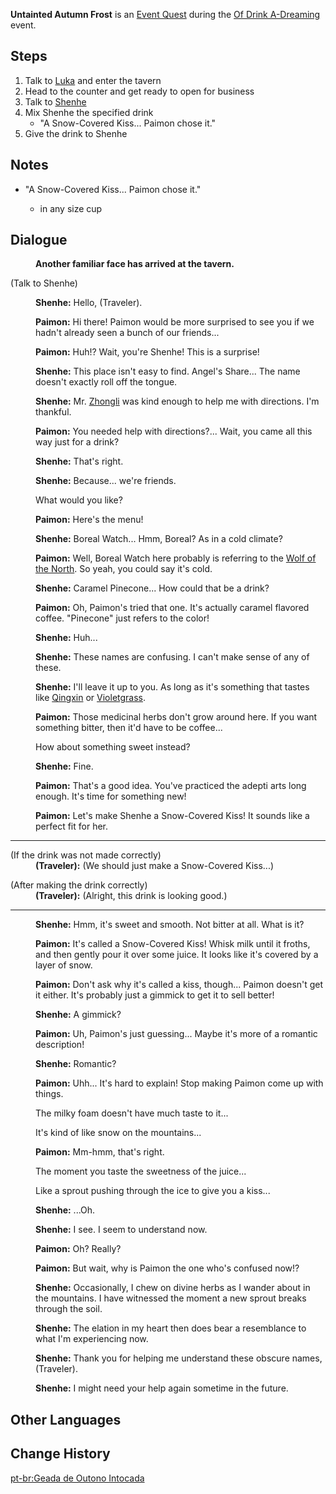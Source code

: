 {{Quest Infobox
|id            = 
|image         = Event Quest Untainted Autumn Frost.png
|type          = World
|region        = Mondstadt
|area          = Starfell Valley
|subarea       = City of Mondstadt
|event_name    = Of Drink A-Dreaming
|summary       = Shenhe comes to visit the Traveler at Angel's Share, and Paimon helps her choose a Snow-Covered Kiss to drink.
|requirement   = Complete [[Dandelion, Rose, and Windwheel Aster]] and [[Surrounded by the Aroma of Tea]]
|startLocation = [[City of Mondstadt]], [[Mondstadt]]
|next          = 
|primogems     = 30
|mora          = 20,000
|other         = 
|characters    = Paimon; Shenhe; Traveler
|voiced        = yes
}}
'''Untainted Autumn Frost''' is an [[Event Quest]] during the [[Of Drink A-Dreaming]] event.

==Steps==
# Talk to [[Luka]] and enter the tavern
# Head to the counter and get ready to open for business
# Talk to [[Shenhe]]
# Mix Shenhe the specified drink
#* "A Snow-Covered Kiss... Paimon chose it."
# Give the drink to Shenhe

==Notes==
* "A Snow-Covered Kiss... Paimon chose it."
** {{Ingredient|Juice|2}}{{Ingredient|Milk|1}} in any size cup

==Dialogue==
{{Quest Description|"Is the white-haired lady passing by an adeptus from Liyue?"<br />"I can't tell. Can you?" "Me, neither..."}}
{{Dialogue start}}
:'''Another familiar face has arrived at the tavern.'''

;(Talk to Shenhe)
:{{A|vo eqtj008 1 shenhe 01.ogg}} '''Shenhe:''' Hello, (Traveler).
:{{A|vo eqtj008 1 paimon 01.ogg}} '''Paimon:''' Hi there! Paimon would be more surprised to see you if we hadn't already seen a bunch of our friends...
:{{A|vo eqtj008 1 paimon 02.ogg}} '''Paimon:''' Huh!? Wait, you're Shenhe! This is a surprise!
:{{A|vo eqtj008 1 shenhe 02.ogg}} '''Shenhe:''' This place isn't easy to find. Angel's Share... The name doesn't exactly roll off the tongue.
:{{A|vo eqtj008 1 shenhe 03.ogg}} '''Shenhe:''' Mr. [[Zhongli]] was kind enough to help me with directions. I'm thankful.
:{{A|vo eqtj008 1 paimon 03.ogg}} '''Paimon:''' You needed help with directions?... Wait, you came all this way just for a drink?
:{{A|vo eqtj008 1 shenhe 04.ogg}} '''Shenhe:''' That's right.
:{{A|vo eqtj008 1 shenhe 05.ogg}} '''Shenhe:''' Because... we're friends.
:{{DIcon}} What would you like?
:{{A|vo eqtj008 1 paimon 04.ogg}} '''Paimon:''' Here's the menu!
:{{A|vo eqtj008 1 shenhe 06.ogg}} '''Shenhe:''' Boreal Watch... Hmm, Boreal? As in a cold climate?
:{{A|vo eqtj008 1 paimon 05.ogg}} '''Paimon:''' Well, Boreal Watch here probably is referring to the [[Wolf of the North]]. So yeah, you could say it's cold.
:{{A|vo eqtj008 1 shenhe 07.ogg}} '''Shenhe:''' Caramel Pinecone... How could that be a drink?
:{{A|vo eqtj008 1 paimon 06.ogg}} '''Paimon:''' Oh, Paimon's tried that one. It's actually caramel flavored coffee. "Pinecone" just refers to the color!
:{{A|vo eqtj008 1 shenhe 08.ogg}} '''Shenhe:''' Huh...
:{{A|vo eqtj008 1 shenhe 09.ogg}} '''Shenhe:''' These names are confusing. I can't make sense of any of these.
:{{A|vo eqtj008 1 shenhe 10.ogg}} '''Shenhe:''' I'll leave it up to you. As long as it's something that tastes like [[Qingxin]] or [[Violetgrass]].
:{{A|vo eqtj008 1 paimon 07.ogg}} '''Paimon:''' Those medicinal herbs don't grow around here. If you want something bitter, then it'd have to be coffee...
:{{DIcon}} How about something sweet instead?
:{{A|vo eqtj008 1 shenhe 11.ogg}} '''Shenhe:''' Fine.
:{{A|vo eqtj008 1 paimon 08.ogg}} '''Paimon:''' That's a good idea. You've practiced the adepti arts long enough. It's time for something new!
:{{A|vo eqtj008 1 paimon 09.ogg}} '''Paimon:''' Let's make Shenhe a Snow-Covered Kiss! It sounds like a perfect fit for her.
----
;(If the drink was not made correctly)
:'''(Traveler):''' (We should just make a Snow-Covered Kiss...)

;(After making the drink correctly)
:'''(Traveler):''' (Alright, this drink is looking good.)
----
:{{A|vo eqtj008 2 shenhe 01.ogg|}} '''Shenhe:''' Hmm, it's sweet and smooth. Not bitter at all. What is it?
:{{A|vo eqtj008 2 paimon 01.ogg|}} '''Paimon:''' It's called a Snow-Covered Kiss! Whisk milk until it froths, and then gently pour it over some juice. It looks like it's covered by a layer of snow.
:{{A|vo eqtj008 2 paimon 02.ogg|}} '''Paimon:''' Don't ask why it's called a kiss, though... Paimon doesn't get it either. It's probably just a gimmick to get it to sell better!
:{{A|vo eqtj008 2 shenhe 02.ogg|}} '''Shenhe:''' A gimmick?
:{{A|vo eqtj008 2 paimon 03.ogg|}} '''Paimon:''' Uh, Paimon's just guessing... Maybe it's more of a romantic description!
:{{A|vo eqtj008 2 shenhe 03.ogg|}} '''Shenhe:''' Romantic?
:{{A|vo eqtj008 2 paimon 04.ogg|}} '''Paimon:''' Uhh... It's hard to explain! Stop making Paimon come up with things.
:{{DIcon}} The milky foam doesn't have much taste to it...
:{{DIcon}} It's kind of like snow on the mountains...
:{{A|vo eqtj008 2 paimon 05.ogg|}} '''Paimon:''' Mm-hmm, that's right.
:{{DIcon}} The moment you taste the sweetness of the juice...
:{{DIcon}} Like a sprout pushing through the ice to give you a kiss...
:{{A|vo eqtj008 2 shenhe 04.ogg|}} '''Shenhe:''' ...Oh.
:{{A|vo eqtj008 2 shenhe 05.ogg|}} '''Shenhe:''' I see. I seem to understand now.
:{{A|vo eqtj008 2 paimon 06.ogg|}} '''Paimon:''' Oh? Really?
:{{A|vo eqtj008 2 paimon 07.ogg|}} '''Paimon:''' But wait, why is Paimon the one who's confused now!?
:{{A|vo eqtj008 2 shenhe 06.ogg|}} '''Shenhe:''' Occasionally, I chew on divine herbs as I wander about in the mountains. I have witnessed the moment a new sprout breaks through the soil.
:{{A|vo eqtj008 2 shenhe 07.ogg|}} '''Shenhe:''' The elation in my heart then does bear a resemblance to what I'm experiencing now.
:{{A|vo eqtj008 2 shenhe 08.ogg|}} '''Shenhe:''' Thank you for helping me understand these obscure names, (Traveler).
:{{A|vo eqtj008 2 shenhe 09.ogg|}} '''Shenhe:''' I might need your help again sometime in the future.
{{Dialogue end}}

==Other Languages==
{{Other Languages
|en      = Untainted Autumn Frost
|zhs     = 未染尘埃的秋霜
|zhs_rm  = Wèi Rǎn Chén'āi de Qiūshuāng
|zht     = 未染塵埃的秋霜
|zht_rm  = Wèi Rǎn Chén'āi de Qiūshuāng
|zh_tl   = 
|ja      = 汚れ無き秋霜
|ja_rm   = Yogore Naki Shuusou
|ja_tl   = Untainted Autumn Frost
|ko      = 티 없는 가을 서리
|ko_rm   = Ti Eomneun Gaeul Seori
|ko_tl   = Untainted Autumn Frost
|es      = Escarcha impoluta
|es_tl   = Pristine Frost
|fr      = Un impeccable givre d'automne
|fr_tl   = An Impeccable Autumn Frost
|ru      = Безупречный осенний иней
|ru_tl   = 
|th      = น้ำค้างที่ไร้ฝุ่นในฤดูใบไม้ร่วง
|th_rm   = 
|th_tl   = 
|vi      = Sương Giá Chưa Vướng Bụi Trần
|vi_tl   = 
|de      = Unbefleckter Herbstfrost
|de_tl   = Untainted Autumn Frost
|id      = Es Musim Gugur yang Tak Bernoda
|id_tl   = Spotless Autumn Ice
|pt      = Geada de Outono Intocada
|pt_tl   = 
}}

==Change History==
{{Change History|2.5}}
[[pt-br:Geada de Outono Intocada]]